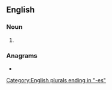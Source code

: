 ==English==

===Noun===
{{head|en|noun plural form}}

# {{plural of|sinus|lang=en}}

===Anagrams===
* {{anagrams|en|a=einsssu|Senussi}}

[[Category:English plurals ending in "-es"]]